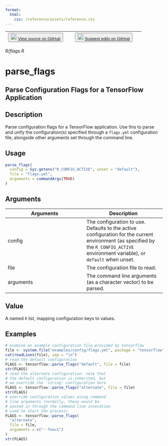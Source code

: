 ```yaml
---
format:
  html:
    css: /reference/assets/reference.css
---
```


| <button class="button"> ![](/reference/assets/GitHub-Mark-32px.png){width="20"} [View source on GitHub](https://github.com/rstudio/tensorflow//blob/main/R/flags.R) </button> | <button class="button"> ![](/reference/assets/GitHub-Mark-32px.png){width="20"} [Suggest edits on GitHub](https://github.com/rstudio/tensorflow//edit/main/R/flags.R) </button> |
|:------------------------------:|:--------------------------------------:|

*R/flags.R*

# parse_flags

## Parse Configuration Flags for a TensorFlow Application

## Description
Parse configuration flags for a TensorFlow application. Use this to parse and unify the configuration(s) specified through a `flags.yml` configuration file, alongside other arguments set through the command line. 


## Usage
```r
parse_flags( 
  config = Sys.getenv("R_CONFIG_ACTIVE", unset = "default"), 
  file = "flags.yml", 
  arguments = commandArgs(TRUE) 
) 
```

## Arguments
|Arguments|Description|
|---|---|
| config | The configuration to use. Defaults to the active configuration for the current environment (as specified by the `R_CONFIG_ACTIVE` environment variable), or `default` when unset. |
| file | The configuration file to read. |
| arguments | The command line arguments (as a character vector) to be parsed. |



## Value
A named `R` list, mapping configuration keys to values. 


## Examples
```r
# examine an example configuration file provided by tensorflow 
file <- system.file("examples/config/flags.yml", package = "tensorflow") 
cat(readLines(file), sep = "\n") 
# read the default configuration 
FLAGS <- tensorflow::parse_flags("default", file = file) 
str(FLAGS) 
# read the alternate configuration: note that 
# the default configuration is inherited, but 
# we override the 'string' configuration here 
FLAGS <- tensorflow::parse_flags("alternate", file = file) 
str(FLAGS) 
# override configuration values using command 
# line arguments (normally, these would be 
# passed in through the command line invocation 
# used to start the process) 
FLAGS <- tensorflow::parse_flags( 
  "alternate", 
  file = file, 
  arguments = c("--foo=1") 
) 
str(FLAGS) 
```


